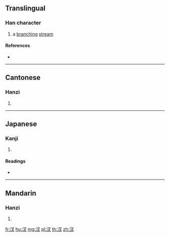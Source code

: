 ==Translingual==

===Han character===
{{Han char|rn=85|rad=水|as=03|sn=6|four=37140|canj=EEI|ids=⿰氵叉}}

# a [[branch]]ing [[stream]]

====References====
* {{Han ref|kx=0604.100|dkj=17115|dj=0998.050|hdz=31556.040|uh=6C4A|ud=27722|bh=C9FC|bd=51708}}

----

==Cantonese==

===Hanzi===
{{yue-hanzi|jyut=[[caa1]], [[caa3]]|y=cha1, cha3}}

# {{defn|lang=yue|sort=水03}}

----

==Japanese==

===Kanji===
{{ja-kanji|grade=|rs=水03}}

# {{defn|lang=ja|sort=水03}}

====Readings====
* {{ja-readings|on=[[さ]] (sa), [[しゃ]] (sha)|kun=}}

----

==Mandarin==

===Hanzi===
{{cmn-hanzi|pin=[[chà]] ([[cha4]]), [[yuè]] ([[yue4]])|wg=ch'a<sup>4</sup>, yüeh<sup>4</sup>}}

# {{defn|lang=cmn|sort=水03}}

[[fr:汊]]
[[hu:汊]]
[[mg:汊]]
[[pl:汊]]
[[th:汊]]
[[zh:汊]]